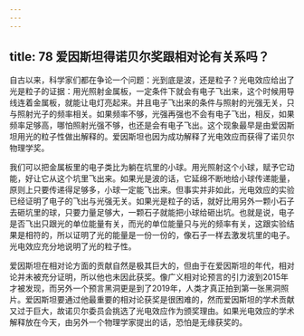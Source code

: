 ```yaml
---
---
---
```

title: 78 爱因斯坦得诺贝尔奖跟相对论有关系吗？
---




自古以来，科学家们都在争论一个问题：光到底是波，还是粒子？光电效应给出了光是粒子的证据：用光照射金属板，一定条件下就会有电子飞出来，这个时候用导线连着金属板，就能让电灯亮起来。并且电子飞出来的条件与照射的光强无关，只与照射光子的频率相关。如果频率不够，光强再强也不会有电子飞出，相反，如果频率足够高，哪怕照射光强不够，也还是会有电子飞出。这个现象最早是由爱因斯坦用光的粒子性做出解释的。爱因斯坦也因为成功解释了光电效应而获得了诺贝尔物理学奖。

我们可以把金属板里的电子类比为躺在坑里的小球。用光照射这个小球，赋予它动能，好让它从这个坑里飞出来。如果光是波的话，它延绵不断地给小球传递能量，原则上只要传递得足够多，小球一定能飞出来。但事实并非如此，光电效应的实验已经证明了电子的飞出与光强无关。如果光是粒子的话，就好比用另外一颗小石子去砸坑里的球，只要力量足够大，一颗石子就能把小球给砸出坑。也就是说，电子是否飞出只跟光的单位能量有关，而光的单位能量只与光的频率有关，这跟实验结果是相符的，所以证明了光的能量是一份一份的，像石子一样去激发坑里的电子。光电效应充分地说明了光的粒子性。



爱因斯坦在相对论方面的贡献自然是极其巨大的，但由于在爱因斯坦的年代，相对论并未被充分证明，所以他也未因此获奖。像广义相对论预言的引力波到2015年才被发现，而另外一个预言黑洞更是到了2019年，人类才真正拍到第一张黑洞照片。爱因斯坦要通过他最重要的相对论获奖是很困难的，然而爱因斯坦的学术贡献又过于巨大，故诺贝尔委员会挑选了光电效应作为颁奖理由。如果光电效应的学术解释放在今天，由另外一个物理学家提出的话，恐怕是无缘获奖的。